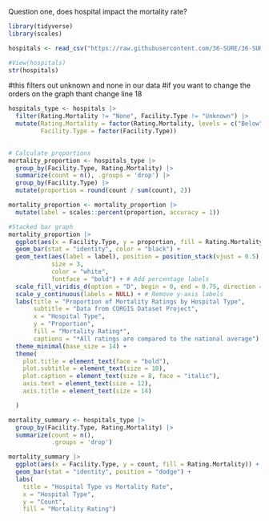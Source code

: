 Question one, does hospital impact the mortality rate? 

```r

library(tidyverse)
library(scales)

hospitals <- read_csv("https://raw.githubusercontent.com/36-SURE/36-SURE.github.io/main/data/hospitals.csv")

#View(hospitals)
str(hospitals)

```

#this filters out unknown and none in our data
#if you want to change the orders on the graph thant change line 18 
```r
hospitals_type <- hospitals |> 
  filter(Rating.Mortality != "None", Facility.Type != "Unknown") |> 
  mutate(Rating.Mortality = factor(Rating.Mortality, levels = c("Below", "Same", "Above")),
         Facility.Type = factor(Facility.Type))
         
```



```r
# Calculate proportions
mortality_proportion <- hospitals_type |> 
  group_by(Facility.Type, Rating.Mortality) |> 
  summarize(count = n(), .groups = 'drop') |> 
  group_by(Facility.Type) |> 
  mutate(proportion = round(count / sum(count), 2))

mortality_proportion <- mortality_proportion |> 
  mutate(label = scales::percent(proportion, accuracy = 1))

#Stacked bar graph
mortality_proportion |> 
  ggplot(aes(x = Facility.Type, y = proportion, fill = Rating.Mortality)) +
  geom_bar(stat = "identity", color = "black") +
  geom_text(aes(label = label), position = position_stack(vjust = 0.5), 
            size = 3, 
            color = "white",
            fontface = "bold") + # Add percentage labels
  scale_fill_viridis_d(option = "D", begin = 0, end = 0.75, direction = 1) + 
  scale_y_continuous(labels = NULL) + # Remove y-axis labels
  labs(title = "Proportion of Mortality Ratings by Hospital Type", 
       subtitle = "Data from CORGIS Dataset Project",
       x = "Hospital Type", 
       y = "Proportion", 
       fill = "Mortality Rating*",
       captions = "*All ratings are compared to the national average") +
  theme_minimal(base_size = 14) +
  theme(
    plot.title = element_text(face = "bold"),
    plot.subtitle = element_text(size = 10),
    plot.caption = element_text(size = 8, face = "italic"),
    axis.text = element_text(size = 12),
    axis.title = element_text(size = 14)

  )
```


```r
mortality_summary <- hospitals_type |> 
  group_by(Facility.Type, Rating.Mortality) |> 
  summarize(count = n(), 
            .groups = 'drop')

mortality_summary |> 
  ggplot(aes(x = Facility.Type, y = count, fill = Rating.Mortality)) +
  geom_bar(stat = "identity", position = "dodge") +
  labs(
    title = "Hospital Type vs Mortality Rate", 
    x = "Hospital Type", 
    y = "Count", 
    fill = "Mortality Rating")

```




